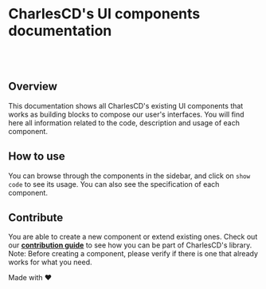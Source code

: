 
<Meta title="Introduction" />

# CharlesCD's UI components documentation
<br/>
<br/>

## Overview

This documentation shows all CharlesCD's existing UI components that works as building blocks to compose our user's interfaces. You will find here all information related to the code, description and usage of each component. 

## How to use

You can browse through the components in the sidebar, and click on `show code` to see its usage. You can also see the specification of each component.

## Contribute

You are able to create a new component or extend existing ones. Check out our [**contribution guide**](https://github.com/ZupIT/charlescd/blob/main/CONTRIBUTING.md) to see how you can be part of CharlesCD's library.
Note: Before creating a component, please verify if there is one that already works for what you need.

Made with ♥️
